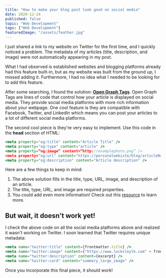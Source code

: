 ```yaml
---
title: "How to make your blog post look good on social media"
date: 2020-12-24
published: false
topic: "Web Development"
tags: ["Web Development"]
featuredImage: "/assets/feather.jpg"
---
```


I just shared a link to my website on Twitter for the first time, and I quickly noticed a problem. The metadata of my articles (title, description, and image) were not automatically appearing in my post.

What I had observed is established websites and blogging platforms already had this feature built-in, but as my website was built from the ground up, I missed adding it. Furthermore, I had no idea what I needed to be looking for to add this feature.

After some searching, I found the solution: [**Open Graph Tags**](https://ogp.me/). Open Graph Tags are lines of code that control how your article is displayed on social media. They provide social media platforms with more rich information about your webpage. One cool feature is they are compatible with Facebook, Twitter, and LinkedIn which means you can post your articles to a lot of different social media platforms.

The second cool piece is they're very easy to implement. Use this code in the **head** section of HTML:

```jsx
<meta property="og:title" content="Article Title" />
<meta property="og:type" content="article" />
<meta property=“og:image” content=“http://examplephoto.png” />
<meta property="og:url" content="https://personalwebiste/blog/articleName." />
<meta property="og:description" content="Article description" />
```

Here are a few things to keep in mind:

1. The above solution fills in the title, type, URL, image, and description of an article.
2. The title, type, URL, and image are required properties.
3. You could add even more information! Check out this [resource](https://ogp.me/) to learn more.

## But wait, it doesn't work yet!

I check the above code on all the social media platforms above and realized it wasn't working on Twitter. I soon learned that Twitter requires unique metadata:

```jsx
<meta name="twitter:title" content={frontmatter.title} />
<meta name="twitter:image" content={"https://www.locksleylk.com" + frontmatter.featuredImage} />
<meta name="twitter:description" content={excerpt} />
<meta name="twitter:card" content="summary_large_image" />
```

Once you incorporate this final piece, it should work!
